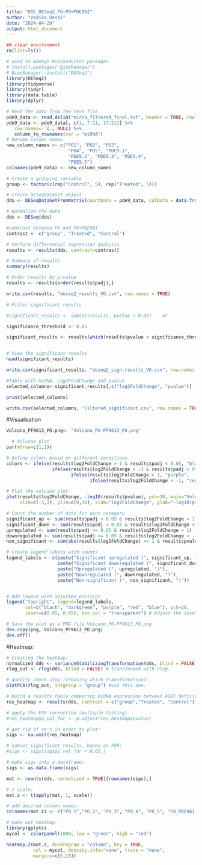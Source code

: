 ```yaml
---
title: "DGE_DESeq2_PO-PO+PDE9AI"
author: "Vedika Desai"
date: "2024-04-29"
output: html_document
---
```

```r
## clear environment
rm(list=ls()) 
```

```r
# used to manage Bioconductor packages
# install.packages("BiocManager")
# BiocManager::install("DESeq2")
library(DESeq2)
library(tidyverse)
library(tidyr)
library(data.table)
library(dplyr)
```

```r

# Read the data from the text file
pde9_data <- read.delim("mirna_filtered_final.txt", header = TRUE, row.names = NULL )
pde9_data <- pde9_data[, c(1, 7:11, 17:21)] %>%
  `row.names<-`(., NULL) %>%
   column_to_rownames(var = "miRNA")
# Rename column names
new_column_names <- c("PO1", "PO2", "PO3",
                       "PO4", "PO5", "PDE9.1",
                       "PDE9.2", "PDE9.3", "PDE9.4",
                       "PDE9.5")
colnames(pde9_data) <- new_column_names
```

```r
# Create a grouping variable
group <- factor(c(rep("Control", 5), rep("Treated", 5)))

# Create DESeqDataSet object
dds <- DESeqDataSetFromMatrix(countData = pde9_data, colData = data.frame(group), design = ~ group)
```

```r
# Normalize the data
dds <- DESeq(dds)

#contrast between PO and PO+PDE9AI
contrast <- c("group", "Treated", "Control")

# Perform differential expression analysis
results <- results(dds, contrast=contrast)

# Summary of results
summary(results)

# Order results by p-value
results <- results[order(results$padj),]

write.csv(results, "deseq2_results_VD.csv", row.names = TRUE)
```

```r
# Filter significant results

#significant_results <- subset(results, pvalue < 0.05)    or

significance_threshold <- 0.05

significant_results <- results[which(results$pvalue < significance_threshold), ]


# View the significant results
head(significant_results)

write.csv(significant_results, "deseq2_sign.results_VD.csv", row.names = TRUE)

```

```r
#Table with miRNA, Log2FoldChange and pvalue
selected_columns<-significant_results[,c("log2FoldChange", "pvalue")]

print(selected_columns)

write.csv(selected_columns, "Filtered_significant.csv", row.names = TRUE)
```

#Visualisation 
```r

Volcano_PF9613_PO.png<- "Volcano_PO-PF9613_PO.png"

  # Volcano plot
par(mfrow=c(1,1))

# Define colors based on different conditions
colors <- ifelse(results$log2FoldChange > 1 & results$padj < 0.05, "black", 
                 ifelse(results$log2FoldChange < -1 & results$padj < 0.05, "darkgreen",
                        ifelse(results$log2FoldChange > 1, "purple", 
                               ifelse(results$log2FoldChange < -1, "red", "blue"))))

# Plot the volcano plot
plot(results$log2FoldChange, -log10(results$pvalue), pch=20, main="Volcano plot of miRs altered in PO+PF-9613 versus PO", 
     xlim=c(-3,3), ylim=c(0,30), xlab="log2FoldChange", ylab="-log10(pvalue)", col=colors)

# Count the number of dots for each category
significant_up <- sum(results$padj < 0.05 & results$log2FoldChange > 1)
significant_down <- sum(results$padj < 0.05 & results$log2FoldChange < -1)
upregulated <- sum(results$padj >= 0.05 & results$log2FoldChange > 1)
downregulated <- sum(results$padj >= 0.05 & results$log2FoldChange < -1)
non_significant <- sum(abs(results$log2FoldChange) <= 1 & results$pvalue >= 0.05)

# Create legend labels with counts
legend_labels <- c(paste("Significant upregulated (", significant_up, ")"),
                   paste("Significant downregulated (", significant_down, ")"),
                   paste("Upregulated (", upregulated, ")"),
                   paste("Downregulated (", downregulated, ")"),
                   paste("Non-significant (", non_significant, ")"))


# Add legend with adjusted position
legend("topright", legend=legend_labels,
       col=c("black", "darkgreen", "purple", "red", "blue"), pch=20,
       inset=c(0.05, 0.05), box.col = "transparent") # Adjust the inset values to position the legend

# Save the plot as a PNG file Volcano_PO-PF9613_PO.png 
dev.copy(png, Volcano_PF9613_PO.png) 
dev.off()

```
#Heatmap:
```r
# Creating the heatmap:
normalized_dds <- varianceStabilizingTransformation(dds, blind = FALSE)
rlog_out <- rlog(dds, blind = FALSE) # transformed with rlog. 

# quality check step (choosing which transformation):
plotPCA(rlog_out, intgroup = "group") #use this one. 

# build a results table comparing miRNA expression between AGAT deficient and wildtype conditions: 
res_heatmap <- results(dds, contrast = c("group","Treated", "Control"))

# apply the FDR correction (multiple testing)
#res_heatmap$p_val_fdr <- p.adjust(res_heatmap$pvalue)

# get rid of na's in order to plot: 
sigs <- na.omit(res_heatmap)

# subset significant results, based on FDR: 
#sigs <- sigs[sigs$p_val_fdr < 0.05,]

# make sigs into a dataframe: 
sigs <- as.data.frame(sigs)

mat <- counts(dds, normalized = TRUE)[rownames(sigs),]

# z scale: 
mat.z <- t(apply(mat, 1, scale))

# add desired column names: 
colnames(mat.z) <- c("PO_1","PO_2", "PO_3", "PO_4", "PO_5", "PO_PDE9AI_1", "PO_PDE9AI_2", "PO_PDE9AI_3", "PO_PDE9AI_4", "PO_PDE9AI_5")

# make out heatmap: 
library(gplots)
mycol <- colorpanel(1000, low = "green", high = "red")

heatmap.2(mat.z, dendrogram = "column", key = TRUE,
          col = mycol, density.info="none", trace = "none",
          margins=c(5,10))
          
```






